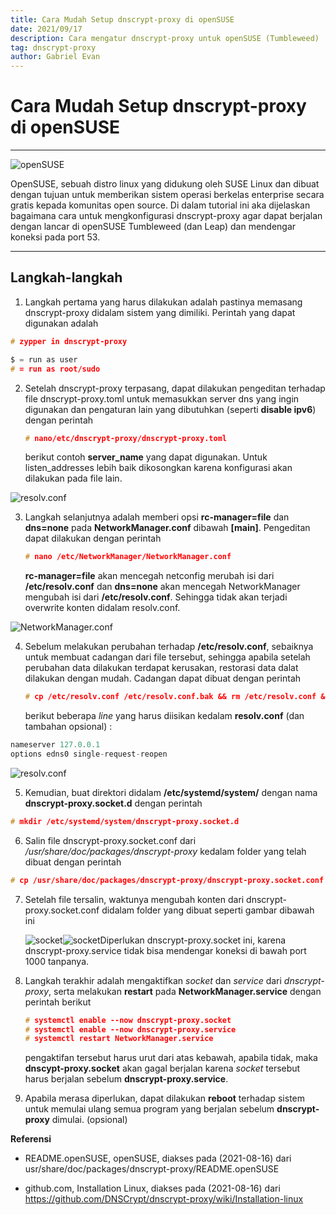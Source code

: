 ```yaml
---
title: Cara Mudah Setup dnscrypt-proxy di openSUSE
date: 2021/09/17
description: Cara mengatur dnscrypt-proxy untuk openSUSE (Tumbleweed)
tag: dnscrypt-proxy
author: Gabriel Evan
---
```


# Cara Mudah Setup dnscrypt-proxy di openSUSE

---

<img src="/images/dnscrypt-opensuse/pic1.png" title="Logo openSUSE" alt="openSUSE" data-align="center"/>

OpenSUSE, sebuah distro linux yang didukung oleh SUSE Linux dan dibuat dengan tujuan untuk memberikan sistem operasi berkelas enterprise secara gratis kepada komunitas open source. Di dalam tutorial ini aka dijelaskan bagaimana cara untuk mengkonfigurasi dnscrypt-proxy agar dapat berjalan dengan lancar di openSUSE Tumbleweed (dan Leap) dan mendengar koneksi pada port 53.

---

## Langkah-langkah

1. Langkah pertama yang harus
   dilakukan adalah pastinya memasang dnscrypt-proxy didalam sistem yang
   dimiliki. Perintah yang dapat digunakan adalah

```c
# zypper in dnscrypt-proxy

$ = run as user
# = run as root/sudo
```

2. Setelah dnscrypt-proxy terpasang, dapat dilakukan pengeditan terhadap
   file dnscrypt-proxy.toml untuk memasukkan server dns yang ingin
   digunakan dan pengaturan lain yang dibutuhkan (seperti **disable
   ipv6**) dengan perintah

   ```c
   # nano/etc/dnscrypt-proxy/dnscrypt-proxy.toml
   ```

   berikut contoh **server_name** yang dapat digunakan. Untuk listen_addresses lebih baik dikosongkan karena konfigurasi akan dilakukan pada file lain.

<img src="/images/dnscrypt-opensuse/pic2.png" title="Penggunaan server doh Cloudflare dan Adguard" alt="resolv.conf" data-align="center"/>

3. Langkah selanjutnya adalah memberi opsi **rc-manager=file** dan **dns=none** pada **NetworkManager.conf** dibawah **[main]**. Pengeditan dapat dilakukan dengan perintah

   ```c
   # nano /etc/NetworkManager/NetworkManager.conf
   ```

   **rc-manager=file** akan mencegah netconfig merubah isi dari **/etc/resolv.conf** dan **dns=none** akan mencegah NetworkManager mengubah isi dari **/etc/resolv.conf**. Sehingga tidak akan terjadi overwrite konten didalam resolv.conf.

<img src="/images/dnscrypt-opensuse/pic3.png" title="Hasil edit NetworkManager.conf" alt="NetworkManager.conf" data-align="center"/>

4. Sebelum melakukan perubahan terhadap **/etc/resolv.conf**, sebaiknya untuk membuat cadangan dari file tersebut, sehingga apabila setelah perubahan data dilakukan terdapat kerusakan, restorasi data dalat dilakukan dengan mudah. Cadangan dapat dibuat dengan perintah

   ```c
   # cp /etc/resolv.conf /etc/resolv.conf.bak && rm /etc/resolv.conf && nano /etc/resolv.conf
   ```

   berikut beberapa _line_ yang harus diisikan kedalam **resolv.conf** (dan tambahan opsional) :

```ada
nameserver 127.0.0.1
options edns0 single-request-reopen
```

<img src="/images/dnscrypt-opensuse/pic4.png" title="Beberapa tambahan opsional" alt="resolv.conf" data-align="center"/>

5. Kemudian, buat direktori didalam **/etc/systemd/system/** dengan nama **dnscrypt-proxy.socket.d** dengan perintah

```c
# mkdir /etc/systemd/system/dnscrypt-proxy.socket.d
```

6. Salin file dnscrypt-proxy.socket.conf dari _/usr/share/doc/packages/dnscrypt-proxy_ kedalam folder yang telah dibuat dengan perintah

```c
# cp /usr/share/doc/packages/dnscrypt-proxy/dnscrypt-proxy.socket.conf /etc/systemd/system/dnscrypt-proxy.socket.d/
```

7. Setelah file tersalin, waktunya mengubah konten dari dnscrypt-proxy.socket.conf didalam folder yang dibuat seperti gambar dibawah ini

   <img src="/images/dnscrypt-opensuse/pic5.png" title="Sebelum" alt="socket" data-align="center"/><img src="/images/dnscrypt-opensuse/pic6.png" title="Sesudah" alt="socket" data-align="center"/>Diperlukan dnscrypt-proxy.socket ini, karena dnscrypt-proxy.service tidak bisa mendengar koneksi di bawah port 1000 tanpanya.

8. Langkah terakhir adalah mengaktifkan _socket_ dan _service_ dari _dnscrypt-proxy_,
   serta melakukan **restart** pada **NetworkManager.service** dengan perintah berikut

   ```c
   # systemctl enable --now dnscrypt-proxy.socket
   # systemctl enable --now dnscrypt-proxy.service
   # systemctl restart NetworkManager.service
   ```

   pengaktifan tersebut harus urut dari atas kebawah, apabila tidak, maka **dnscypt-proxy.socket** akan gagal berjalan karena _socket_ tersebut harus berjalan sebelum **dnscrypt-proxy.service**.

9. Apabila merasa diperlukan, dapat dilakukan **reboot** terhadap sistem untuk memulai ulang semua program yang berjalan sebelum **dnscrypt-proxy** dimulai. (opsional)

**Referensi**

- README.openSUSE, openSUSE, diakses pada (2021-08-16) dari usr/share/doc/packages/dnscrypt-proxy/README.openSUSE

- github.com, Installation Linux, diakses pada (2021-08-16) dari https://github.com/DNSCrypt/dnscrypt-proxy/wiki/Installation-linux
